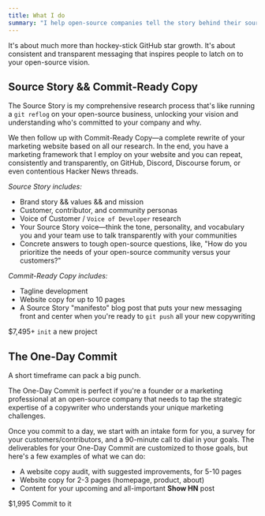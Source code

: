 ```yaml
---
title: What I do
summary: "I help open-source companies tell the story behind their source code to get more commitments from the people who matter most."
---
```


<Grid className="!-mt-8">
<Eight>

It's about much more than <span className="text-orange font-bold italic">hockey-stick GitHub star growth</span>. It's about consistent and transparent messaging that inspires people to latch on to your open-source vision.

</Eight>
</Grid>

<Service className="px-8 py-12 bg-purple bg-opacity-5 dark:bg-opacity-20 rounded-lg">

## Source Story &amp;&amp; Commit-Ready Copy

The Source Story is my comprehensive research process that's like running a `git reflog` on your open-source business, unlocking your vision and understanding who's committed to your company and why. 

We then follow up with Commit-Ready Copy—a complete rewrite of your marketing website based on all our research. In the end, you have a marketing framework that I employ on your website and you can repeat, consistently and transparently, on GitHub, Discord, Discourse forum, or even contentious Hacker News threads.

*Source Story includes:*

- Brand story && values && and mission
- Customer, contributor, and community personas
- Voice of Customer / `Voice of Developer` research
- Your Source Story voice—think the tone, personality, and vocabulary you and your team use to talk transparently with your communities
- Concrete answers to tough open-source questions, like, "How do you prioritize the needs of your open-source community versus your customers?"

*Commit-Ready Copy includes:*

- Tagline development
- Website copy for up to 10 pages
- A Source Story "manifesto" blog post that puts your new messaging front and center when you're ready to `git push` all your new copywriting

<ServiceGo>
  <ServicePrice>$7,495+</ServicePrice>
  <ServiceButton to="/get-started/"><code className="text-lg text-orange font-bold bg-gray-100 dark:bg-gray-800 px-1 py-0.5 rounded">init</code> a new project</ServiceButton>
</ServiceGo>

</Service>

<Service className="px-8 py-12 bg-orange bg-opacity-10 dark:bg-opacity-20 rounded-lg">

## The One-Day Commit

A short timeframe can pack a big punch.

The One-Day Commit is perfect if you're a founder or a marketing professional at an open-source company that needs to tap the strategic expertise of a copywriter who understands your unique marketing challenges.

Once you commit to a day, we start with an intake form for you, a survey for your customers/contributors, and a 90-minute call to dial in your goals. The deliverables for your One-Day Commit are customized to those goals, but here's a few examples of what we can do:

- A website copy audit, with suggested improvements, for 5-10 pages
- Website copy for 2-3 pages (homepage, product, about)
- Content for your upcoming and all-important **Show HN** post

<ServiceGo>
  <ServicePrice>$1,995</ServicePrice>
  <ServiceButton to="/get-started/">Commit to it</ServiceButton>
</ServiceGo>

</Service>